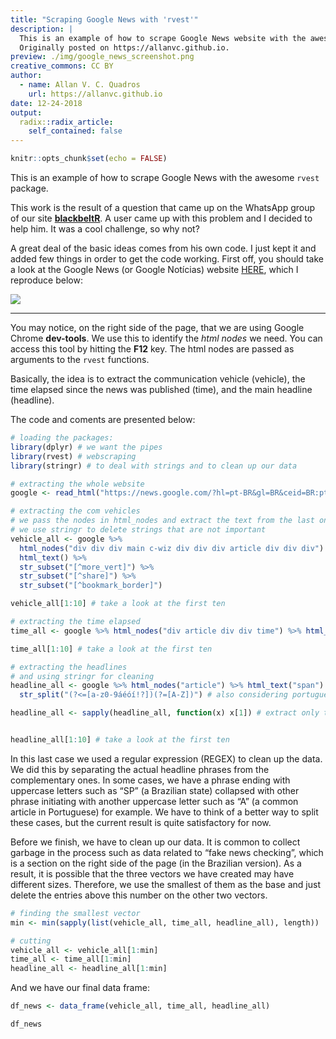 ```yaml
---
title: "Scraping Google News with 'rvest'"
description: |
  This is an example of how to scrape Google News website with the awesome rvest package.
  Originally posted on https://allanvc.github.io.
preview: ./img/google_news_screenshot.png
creative_commons: CC BY
author:
  - name: Allan V. C. Quadros
    url: https://allanvc.github.io
date: 12-24-2018
output:
  radix::radix_article:
    self_contained: false
---
```


```r
knitr::opts_chunk$set(echo = FALSE)
```

This is an example of how to scrape Google News with the awesome `rvest` package. 

This work is the result of a question that came up on the WhatsApp group of our site [**blackbeltR**](https://www.blackbeltR.com.br){target="_blank"}. A user came up with this problem and I decided to help him. It was a cool challenge, so why not?

A great deal of the basic ideas comes from his own code. I just kept it and added few things in order to get the code working. First off, you should take a look at the Google News (or Google Notícias) website [HERE](https://news.google.com/?hl=pt-BR&gl=BR&ceid=BR:pt-419){target="_blank"}, which I reproduce below:
  
  <!-- criamos uma pasta /img em /_post/nome_do_post/ -> essa eh o diretorio raiz do post  -->
  
![](./img/google_news_screenshot.png)


---
  
You may notice, on the right side of the page, that we are using Google Chrome **dev-tools**. We use this to identify the *html nodes* we need. You can access this tool by hitting the **F12** key. The html nodes are passed as arguments to the `rvest` functions.

Basically, the idea is to extract the communication vehicle (vehicle), the time elapsed since the news was published (time), and the main headline (headline).

The code and coments are presented below: 

```r
# loading the packages:
library(dplyr) # we want the pipes
library(rvest) # webscraping
library(stringr) # to deal with strings and to clean up our data
```


```r
# extracting the whole website
google <- read_html("https://news.google.com/?hl=pt-BR&gl=BR&ceid=BR:pt-419")
```


```r
# extracting the com vehicles
# we pass the nodes in html_nodes and extract the text from the last one 
# we use stringr to delete strings that are not important
vehicle_all <- google %>% 
  html_nodes("div div div main c-wiz div div div article div div div") %>% 
  html_text() %>%
  str_subset("[^more_vert]") %>%
  str_subset("[^share]") %>%
  str_subset("[^bookmark_border]")

vehicle_all[1:10] # take a look at the first ten

```



```r
# extracting the time elapsed
time_all <- google %>% html_nodes("div article div div time") %>% html_text()

time_all[1:10] # take a look at the first ten
```


```r
# extracting the headlines
# and using stringr for cleaning
headline_all <- google %>% html_nodes("article") %>% html_text("span") %>%
  str_split("(?<=[a-z0-9áéóí!?])(?=[A-Z])") # also considering portuguese special characters

headline_all <- sapply(headline_all, function(x) x[1]) # extract only the first elements


headline_all[1:10] # take a look at the first ten

```

In this last case we used a regular expression (REGEX) to clean up the data. We did this by separating the actual headline phrases from the complementary ones. In some cases, we have a phrase ending with uppercase letters such as "SP" (a Brazilian state) collapsed with other phrase initiating with another uppercase letter such as "A" (a common article in Portuguese) for example. We have to think of a better way to split these cases, but the current result is quite satisfactory for now. 

Before we finish, we have to clean up our data. It is common to collect garbage in the process such as data related to "fake news checking", which is a section on the right side of the page (in the Brazilian version). As a result, it is possible that the three vectors we have created may have different sizes. Therefore, we use the smallest of them as the base and just delete the entries above this number on the other two vectors.

```r
# finding the smallest vector
min <- min(sapply(list(vehicle_all, time_all, headline_all), length))

# cutting
vehicle_all <- vehicle_all[1:min]
time_all <- time_all[1:min]
headline_all <- headline_all[1:min]

```


And we have our final data frame:

```r

df_news <- data_frame(vehicle_all, time_all, headline_all)

df_news
```

